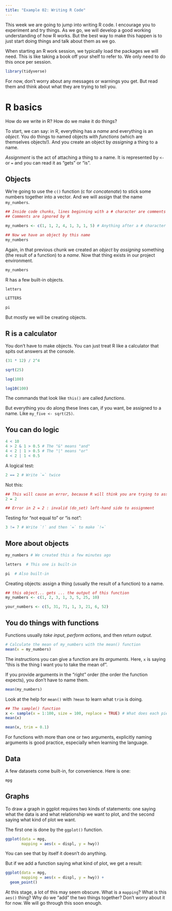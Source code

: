 ```yaml
---
title: "Example 02: Writing R Code"
---
```


This week we are going to jump into writing R code. I encourage you to experiment and try things. As we go, we will develop a good working understanding of how R works. But the best way to make this happen is to just start doing things and talk about them as we go.

When starting an R work session, we typically load the packages we will need. This is like taking a book off your shelf to refer to. We only need to do this once per session. 

```r
library(tidyverse)
```


For now, don't worry about any messages or warnings you get. But read them and think about what they are trying to tell you.

# R basics

How do we write in R? How do we make it do things?

To start, we can say: in R, everything has a _name_ and everything is an _object_. You do things to named objects with _functions_ (which are themselves objects!). And you create an object by _assigning_ a thing to a name. 

_Assignment_ is the act of attaching a thing to a name. It is represented by `<-` or `=` and you can read it as "gets" or "is". 

## Objects

We're going to use the `c()` function (c for _concatenate_) to stick some numbers together into a vector. And we will assign that the name `my_numbers`. 

```r
## Inside code chunks, lines beginning with a # character are comments
## Comments are ignored by R

my_numbers <- c(1, 1, 2, 4, 1, 3, 1, 5) # Anything after a # character is ignored as well

## Now we have an object by this name
my_numbers 
```

Again, in that previous chunk we created an _object_ by _assigning_ something (the result of a function) to a _name_. Now that thing exists in our project environment. 


```r
my_numbers 
```


R has a few built-in objects.

```r
letters
```

```r
LETTERS
```

```r
pi
```

But mostly we will be creating objects.

## R is a calculator

You don't have to make objects. You can just treat R like a calculator that spits out answers at the console. 

```r
(31 * 12) / 2^4
```

```r
sqrt(25)
```



```r
log(100)
```

```r
log10(100)
```


The commands that look like `this()` are called _functions_.

But everything you do along these lines  can, if you want, be assigned to a name. Like `my_five <- sqrt(25)`. 

## You can do logic

```r

4 < 10
4 > 2 & 1 > 0.5 # The "&" means "and"
4 < 2 | 1 > 0.5 # The "|" means "or"
4 < 2 | 1 < 0.5
```

A logical test:

```r
2 == 2 # Write `=` twice
```

Not this:

```r
## This will cause an error, because R will think you are trying to assign a value
2 = 2

## Error in 2 = 2 : invalid (do_set) left-hand side to assignment
```

Testing for "not equal to" or "is not":

```r
3 != 7 # Write `!` and then `=` to make `!=`
```

## More about objects

```r
my_numbers # We created this a few minutes ago

letters  # This one is built-in

pi  # Also built-in

```

Creating objects: assign a thing (usually the result of a function) to a name. 

```r
## this object... gets ... the output of this function
my_numbers <- c(1, 2, 3, 1, 3, 5, 25, 10)

your_numbers <- c(5, 31, 71, 1, 3, 21, 6, 52)

```

## You do things with functions

Functions usually _take input_, _perform actions_, and then _return output_.  

```r
# Calculate the mean of my_numbers with the mean() function
mean(x = my_numbers)
```

The instructions you can give a function are its _arguments_. Here, `x` is saying "this is the thing I want you to take the mean of". 

If you provide arguments in the "right" order (the order the function expects), you don't have to name them.

```r
mean(my_numbers)
```

Look at the help for `mean()` with `?mean` to learn what `trim` is doing. 

```r
## The sample() function 
x <- sample(x = 1:100, size = 100, replace = TRUE) # What does each piece do here?
mean(x)

mean(x, trim = 0.1) 
```

For functions with more than one or two arguments, explicitly naming arguments is good practice, especially when learning the language.

## Data 

A few datasets come built-in, for convenience. Here is one:

```r
mpg
```


## Graphs

To draw a graph in ggplot requires two kinds of statements: one saying what the data is and what relationship we want to plot, and the second saying what kind of plot we want. 

The first one is done by the `ggplot()` function. 

```r
ggplot(data = mpg, 
       mapping = aes(x = displ, y = hwy))
```

You can see that by itself it doesn't do anything. 

But if we add a function saying what kind of plot, we get a result:

```r
ggplot(data = mpg, 
       mapping = aes(x = displ, y = hwy)) +
  geom_point()
```

At this stage, a lot of this may seem obscure. What is a `mapping`? What is this `aes()` thing? Why do we "add" the two things together? Don't worry about it for now. We will go through this soon enough. 



